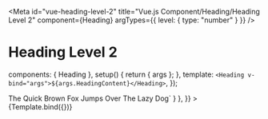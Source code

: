 
<Meta
  id="vue-heading-level-2"
  title="Vue.js Component/Heading/Heading Level 2"
  component={Heading}
  argTypes={{ level: { type: "number" } }}
/>

# Heading Level 2

  components: { Heading },
  setup() {
    return { args };
  },
  template: `<Heading v-bind="args">${args.HeadingContent}</Heading>`,
});

<Canvas>
  <Story
    name="Heading Level 2"
    args={{
      level: 2,
      HeadingContent: "The Quick Brown Fox Jumps Over The Lazy Dog",
    }}
    parameters={{
      docs: { source: { code: `<Heading :level="2">The Quick Brown Fox Jumps Over The Lazy Dog</Heading>` } },
    }}
  >
    {Template.bind({})}
  </Story>
</Canvas>

<ArgsTable story="Heading Level 2" />
